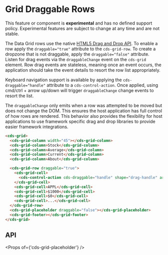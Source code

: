 
<Meta title="Data Grid (Preview)/Draggable Rows" />

# Grid Draggable Rows

<cds-alert-group status="danger" cds-layout="m-b:lg">
  <cds-alert>
    This feature or component is <strong>experimental</strong> and has no defined support policy. Experimental features
    are subject to change at any time and are not stable.
  </cds-alert>
</cds-alert-group>

The Data Grid rows use the native [HTML5 Drag and Drop API](https://developer.mozilla.org/en-US/docs/Web/API/HTML_Drag_and_Drop_API).
To enable a row apply the `draggable="true"` attribute to the `cds-grid-row`.
To create a dropzone that is not draggable, apply the `draggable="false"` attribute.
Listen for drag events via the `draggableChange` event on the `cds-grid` element.
Row drag events are stateless, meaning once an event occurs, the application should
take the event details to resort the row list appropriately.

Keyboard navigation support is available by applying the `cds-draggable="handle"` attribute to a `cds-control-action`.
Once applied, using cmd/ctrl + arrow up/down will trigger `draggableChange` change events to resort the list.

The `draggableChange` only emits when a row was attempted to be moved but does not change the DOM.
This ensures the host application has full control of how rows are rendered. This behavior also
provides the flexibility for host applications to use framework specific drag and drop libraries
to provide easier framework integrations.

<Story id="stories-grid--draggable-rows" />

```html
<cds-grid>
  <cds-grid-column width="45"></cds-grid-column>
  <cds-grid-column>Stock</cds-grid-column>
  <cds-grid-column>Average</cds-grid-column>
  <cds-grid-column>Current</cds-grid-column>
  <cds-grid-column>About</cds-grid-column>

  <cds-grid-row draggable="true">
    <cds-grid-cell>
      <cds-control-action cds-draggable="handle" shape="drag-handle" aria-label="sort appl row"></cds-control-action>
    </cds-grid-cell>
    <cds-grid-cell>APPL</cds-grid-cell>
    <cds-grid-cell>$1000</cds-grid-cell>
    <cds-grid-cell>$0</cds-grid-cell>
    <cds-grid-cell>...</cds-grid-cell>
  </cds-grid-row>
  <cds-grid-placeholder draggable="false"></cds-grid-placeholder>
  <cds-grid-footer></cds-grid-footer>
</cds-grid>
```

## API

<Props of={'cds-grid-placeholder'} />
